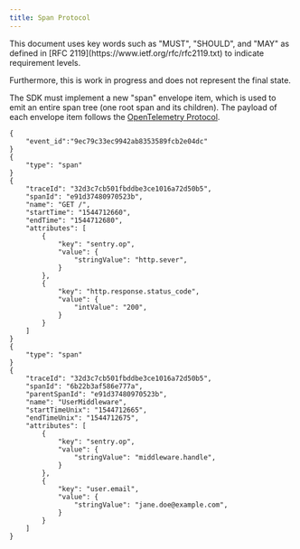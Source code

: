 ```yaml
---
title: Span Protocol
---
```


<Alert level="info">
  This document uses key words such as "MUST", "SHOULD", and "MAY" as defined in [RFC 2119](https://www.ietf.org/rfc/rfc2119.txt) to indicate requirement levels.
  
  Furthermore, this is work in progress and does not represent the final state.
</Alert>

The SDK must implement a new "span" envelope item, which is used to emit an entire span tree (one root span and its children).
The payload of each envelope item follows the [OpenTelemetry Protocol](https://opentelemetry.io/docs/specs/otel/protocol/).

```
{
	"event_id":"9ec79c33ec9942ab8353589fcb2e04dc"
}
{
	"type": "span"
}
{
  	"traceId": "32d3c7cb501fbddbe3ce1016a72d50b5",
  	"spanId": "e91d37480970523b",
  	"name": "GET /",
  	"startTime": "1544712660",
  	"endTime": "1544712680",
  	"attributes": [
		{
			"key": "sentry.op",
	      	"value": {
	        	"stringValue": "http.sever",
	      	}
		},
    	{
	    	"key": "http.response.status_code",
      		"value": {
	      		"intValue": "200",
	    	}
	  	}
  	]
}
{
	"type": "span"
}
{
	"traceId": "32d3c7cb501fbddbe3ce1016a72d50b5",
  	"spanId": "6b22b3af586e777a",
  	"parentSpanId": "e91d37480970523b",
  	"name": "UserMiddleware",
  	"startTimeUnix": "1544712665",
  	"endTimeUnix": "1544712675",
  	"attributes": [
	  	{
	    	"key": "sentry.op",
      		"value": {
	      		"stringValue": "middleware.handle",
	    	}
	  	},
	  	{
	    	"key": "user.email",
      		"value": {
	    		"stringValue": "jane.doe@example.com",
	    	}
	  	}
	]
}
```
